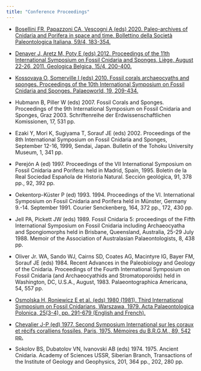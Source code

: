 ```yaml
---
title: "Conference Proceedings"
---
```


* [Bosellini FR, Papazzoni CA, Vescogni A (eds) 2020. Paleo-archives of Cnidaria and Porifera in space and time. Bollettino della Società Paleontologica Italiana, 59/4, 183-354.](https://www.researchgate.net/publication/347983314_Paleo-archives_of_Cnidaria_and_Porifera_in_space_and_time_Proceedings_of_the_13_th_International_Symposium_on_Fossil_Cnidaria_and_Porifera)

* [Denayer J, Aretz M, Poty E (eds) 2012. Proceedings of the 11th International Symposium on Fossil Cnidaria and Sponges, Liège, August 22-26, 2011. Geologica Belgica, 15/4, 200-400.](https://popups.uliege.be/1374-8505/index.php?id=3702) 

* [Kossovaya O, Somerville I (eds) 2010. Fossil corals archaeocyaths and sponges. Proceedings of the 10th International Symposium on Fossil Cnidaria and Sponges. Palaeoworld, 19, 209-434.](https://www.sciencedirect.com/journal/palaeoworld/vol/19/issue/3) 

* Hubmann B, Piller W (eds) 2007. Fossil Corals and Sponges. Proceedings of the 9th International Symposium on Fossil Cnidaria and Sponges, Graz 2003. Schriftenreihe der Erdwissenschaftlichen Komissionen, 17, 531 pp. 

* Ezaki Y, Mori K, Sugiyama T, Sorauf JE (eds) 2002. Proceedings of the 8th International Symposium on Fossil Cnidaria and Sponges, September 12-16, 1999, Sendai, Japan. Bulletin of the Tohoku University Museum, 1, 341 pp. 

* Perejón A (ed) 1997. Proceedings of the VII International Symposium on Fossil Cnidaria and Porifera: held in Madrid, Spain, 1995. Boletín de la Real Sociedad Española de Historia Natural. Sección geológica, 91, 378 pp., 92, 392 pp. 

* Oekentorp-Küster P (ed) 1993. 1994. Proceedings of the VI. International Symposium on Fossil Cnidaria and Porifera held in Münster, Germany 9.-14. September 1991. Courier Senckenberg, 164, 372 pp., 172, 430 pp. 

* Jell PA, Pickett JW (eds) 1989. Fossil Cnidaria 5: proceedings of the Fifth International Symposium on Fossil Cnidaria including Archaeocyatha and Spongiomorphs held in Brisbane, Queensland, Australia, 25-29 July 1988. Memoir of the Association of Australasian Palaeontologists, 8, 438 pp. 

* Oliver Jr. WA, Sando WJ, Cairns SD, Coates AG, Macintyre IG, Bayer FM, Sorauf JE (eds) 1984. Recent Advances in the Paleobiology and Geology of the Cnidaria. Proceedings of the Fourth International Symposium on Fossil Cnidaria (and Archaeocyathids and Stromatoporoids) held in Washington, DC, U.S.A., August, 1983. Palaeontographica Americana, 54, 557 pp. 

* [Osmolska H, Roniewicz E et al. (eds) 1980 (1981). Third International Symposium on Fossil Cnidarians, Warszawa, 1979. Acta Palaeontologica Polonica, 25(3-4), pp. 291-679 (English and French).](https://www.app.pan.pl/issue.html?issue=99) 

* [Chevalier J-P (ed) 1977. Second Symposium International sur les coraux et récifs coralliens fossiles, Paris, 1975. Mémoires du B.R.G.M., 89, 542 pp.](https://ia904708.us.archive.org/18/items/palaeontographic541984pale/palaeontographic541984pale.pdf) 

* Sokolov BS, Dubatolov VN, Ivanovski AB (eds) 1974. 1975. Ancient Cnidaria. Academy of Sciences USSR, Siberian Branch, Transactions of the Institute of Geology and Geophysics, 201, 364 pp., 202, 280 pp. 

